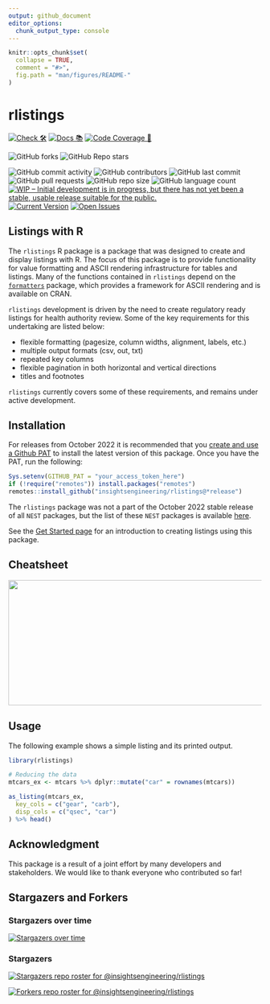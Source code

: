 ```yaml
---
output: github_document
editor_options: 
  chunk_output_type: console
---
```


<!-- README.md is generated from README.Rmd. Please edit that file -->

```r
knitr::opts_chunk$set(
  collapse = TRUE,
  comment = "#>",
  fig.path = "man/figures/README-"
)
```

# rlistings
<!-- start badges -->
[![Check 🛠](https://github.com/insightsengineering/rlistings/actions/workflows/check.yaml/badge.svg)](https://github.com/insightsengineering/rlistings/actions/workflows/check.yaml)
[![Docs 📚](https://github.com/insightsengineering/rlistings/actions/workflows/docs.yaml/badge.svg)](https://insightsengineering.github.io/rlistings/)
[![Code Coverage 📔](https://raw.githubusercontent.com/insightsengineering/rlistings/_xml_coverage_reports/data/main/badge.svg)](https://raw.githubusercontent.com/insightsengineering/rlistings/_xml_coverage_reports/data/main/coverage.xml)

![GitHub forks](https://img.shields.io/github/forks/insightsengineering/rlistings?style=social)
![GitHub Repo stars](https://img.shields.io/github/stars/insightsengineering/rlistings?style=social)

![GitHub commit activity](https://img.shields.io/github/commit-activity/m/insightsengineering/rlistings)
![GitHub contributors](https://img.shields.io/github/contributors/insightsengineering/rlistings)
![GitHub last commit](https://img.shields.io/github/last-commit/insightsengineering/rlistings)
![GitHub pull requests](https://img.shields.io/github/issues-pr/insightsengineering/rlistings)
![GitHub repo size](https://img.shields.io/github/repo-size/insightsengineering/rlistings)
![GitHub language count](https://img.shields.io/github/languages/count/insightsengineering/rlistings)
[![WIP – Initial development is in progress, but there has not yet been a stable, usable release suitable for the public.](https://www.repostatus.org/badges/latest/wip.svg)](https://www.repostatus.org/#wip)
[![Current Version](https://img.shields.io/github/r-package/v/insightsengineering/rlistings/main?color=purple\&label=package%20version)](https://github.com/insightsengineering/rlistings/tree/main)
[![Open Issues](https://img.shields.io/github/issues-raw/insightsengineering/rlistings?color=red\&label=open%20issues)](https://github.com/insightsengineering/rlistings/issues?q=is%3Aissue+is%3Aopen+sort%3Aupdated-desc)
<!-- end badges -->

## Listings with R

The `rlistings` R package is a package that was designed to create and display listings with R. The focus of this package is to provide functionality for value formatting and ASCII rendering infrastructure for tables and listings. Many of the functions contained in `rlistings` depend on the [`formatters`](https://insightsengineering.github.io/formatters/) package, which provides a framework for ASCII rendering and is available on CRAN.

`rlistings` development is driven by the need to create regulatory ready listings for health authority review. Some of the key requirements for this undertaking are listed below:

- flexible formatting (pagesize, column widths, alignment, labels, etc.)
- multiple output formats (csv, out, txt)
- repeated key columns
- flexible pagination in both horizontal and vertical directions
- titles and footnotes

`rlistings` currently covers some of these requirements, and remains under active development.

## Installation

For releases from October 2022 it is recommended that you [create and use a Github PAT](https://docs.github.com/en/github/authenticating-to-github/keeping-your-account-and-data-secure/creating-a-personal-access-token) to install the latest version of this package. Once you have the PAT, run the following:

```r
Sys.setenv(GITHUB_PAT = "your_access_token_here")
if (!require("remotes")) install.packages("remotes")
remotes::install_github("insightsengineering/rlistings@*release")
```

The `rlistings` package was not a part of the October 2022 stable release of all `NEST` packages, but the list of these `NEST` packages is available [here](https://github.com/insightsengineering/depository#readme).

See the [Get Started page](https://insightsengineering.github.io/rlistings/main/articles/rlistings.html) for an introduction to creating listings using this package.

## Cheatsheet

<a href="https://github.com/insightsengineering/rlistings/blob/main/inst/cheatsheet/rlistings_cheatsheet_03-24.pdf"><img src="https://raw.githubusercontent.com/insightsengineering/rlistings/main/inst/cheatsheet/rlistings_cheatsheet_03-24_thumbs.png" width="630" height="249"/></a>

## Usage

The following example shows a simple listing and its printed output.

```r
library(rlistings)

# Reducing the data
mtcars_ex <- mtcars %>% dplyr::mutate("car" = rownames(mtcars))

as_listing(mtcars_ex,
  key_cols = c("gear", "carb"),
  disp_cols = c("qsec", "car")
) %>% head()
```

## Acknowledgment

This package is a result of a joint effort by many developers and stakeholders. We would like to thank everyone who contributed so far!

## Stargazers and Forkers

### Stargazers over time

[![Stargazers over time](https://starchart.cc/insightsengineering/rlistings.svg)](https://starchart.cc/insightsengineering/rlistings)

### Stargazers

[![Stargazers repo roster for @insightsengineering/rlistings](https://reporoster.com/stars/insightsengineering/rlistings)](https://github.com/insightsengineering/rlistings/stargazers)

[![Forkers repo roster for @insightsengineering/rlistings](https://reporoster.com/forks/insightsengineering/rlistings)](https://github.com/insightsengineering/rlistings/network/members)
